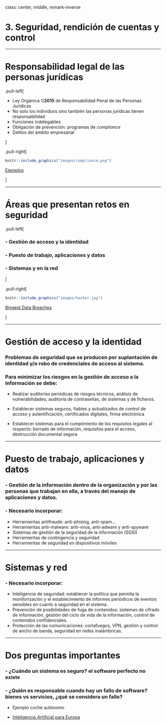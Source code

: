 

class: center, middle, remark-inverse

# 3. Seguridad, rendición de cuentas y control


---

# Responsabilidad legal de las personas jurídicas

.pull-left[

- Ley Orgánica 1/**2015** de Responsabilidad Penal de las Personas Jurídicas
- No solo los individuos sino también las personas jurídicas tienen responsabilidad
- Funciones indelegables
- Obligación de prevención: programas de *compliance*
- Delitos del ámbito empresarial

]

.pull-right[

```r

knitr::include_graphics("images/compliance.png")
```

[Ejemplos](http://rgpdblog.com/irrumpen-dos-nuevas-sentencias-en-el-top-10-por-responsabilidad-penal-de-las-personas-juridicas/)

]


---

# Áreas que presentan retos en seguridad

.pull-left[

### - Gestión de acceso y la identidad

### - Puesto de trabajo, aplicaciones y datos

### - Sistemas y en la red

]

.pull-right[

```r

knitr::include_graphics("images/hacker.jpg")
```

[Biggest Data Breaches](https://www.informationisbeautiful.net/visualizations/worlds-biggest-data-breaches-hacks/)

]




---

# Gestión de acceso y la identidad

### Problemas de seguridad que se producen por suplantación de identidad y/o robo de credenciales de acceso al sistema.

### Para minimizar los riesgos en la gestión de acceso a la información se debe:

- Realizar auditorías periódicas de riesgos técnicos, análisis de vulnerabilidades, auditoría de contraseñas, de sistemas y de ficheros.

- Establecer sistemas seguros, fiables y actualizados de control de acceso y autentificación, certificados digitales, firma electrónica

- Establecer sistemas para el cumplimiento de los requisitos legales al respecto: borrado de información, requisitos para el acceso, destrucción documental segura

---

# Puesto de trabajo, aplicaciones y datos

### - Gestión de la información dentro de la organización y por las personas que trabajan en ella, a través del manejo de aplicaciones y datos.

### - Necesario incorporar: 

- Herramientas antifraude: anti-phising, anti-spam...
- Herramientas anti-malware: anti-virus, anti-adware y anti-spyware
- Sistemas de gestión de la seguridad de la información (SGSI)
- Herramientas de contingencia y seguridad
- Herramientas de seguridad en dispositivos móviles

---

# Sistemas y red

### - Necesario incorporar:

- Inteligencia de seguridad: establecer la política que permita la monitorización y el establecimiento de informes periódicos de eventos sensibles en cuanto a seguridad en el sistema.
- Prevención de posibilidades de fuga de contenidos: sistemas de cifrado de información, gestión del ciclo de vida de la información, control de contenidos confidenciales.
- Protección de las comunicaciones: cortafuegos, VPN, gestión y control de ancho de banda, seguridad en redes inalámbricas.


---
# Dos preguntas importantes

### - ¿Cuándo un sistema es seguro? el software perfecto no existe

### - ¿Quién es responsable cuando hay un fallo de software? bienes vs servicios, ¿qué se considera un fallo?

- Ejemplo coche autónomo

- [Inteligencia Artificial para Europa](https://eur-lex.europa.eu/legal-content/ES/TXT/?uri=CELEX%3A52018DC0237)
